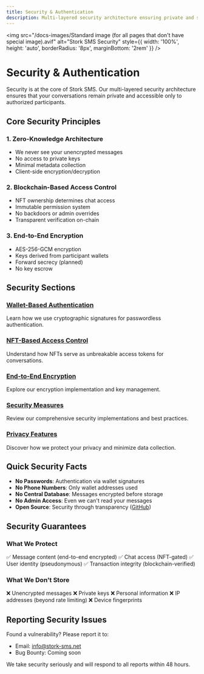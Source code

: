 ```yaml
---
title: Security & Authentication
description: Multi-layered security architecture ensuring private and secure conversations
---
```


<img
  src="/docs-images/Standard image (for all pages that don't have special image).avif"
  alt="Stork SMS Security"
  style={{ width: '100%', height: 'auto', borderRadius: '8px', marginBottom: '2rem' }}
/>

# Security & Authentication

Security is at the core of Stork SMS. Our multi-layered security architecture ensures that your conversations remain private and accessible only to authorized participants.

## Core Security Principles

### 1. Zero-Knowledge Architecture
- We never see your unencrypted messages
- No access to private keys
- Minimal metadata collection
- Client-side encryption/decryption

### 2. Blockchain-Based Access Control
- NFT ownership determines chat access
- Immutable permission system
- No backdoors or admin overrides
- Transparent verification on-chain

### 3. End-to-End Encryption
- AES-256-GCM encryption
- Keys derived from participant wallets
- Forward secrecy (planned)
- No key escrow

## Security Sections

### [Wallet-Based Authentication](wallet-authentication.md)
Learn how we use cryptographic signatures for passwordless authentication.

### [NFT-Based Access Control](nft-access-control.md)
Understand how NFTs serve as unbreakable access tokens for conversations.

### [End-to-End Encryption](end-to-end-encryption.md)
Explore our encryption implementation and key management.

### [Security Measures](security-measures.md)
Review our comprehensive security implementations and best practices.

### [Privacy Features](privacy-features.md)
Discover how we protect your privacy and minimize data collection.

## Quick Security Facts

- **No Passwords**: Authentication via wallet signatures
- **No Phone Numbers**: Only wallet addresses used
- **No Central Database**: Messages encrypted before storage
- **No Admin Access**: Even we can't read your messages
- **Open Source**: Security through transparency ([GitHub](https://github.com/StorkSMS/Stork-SMS-Dapp))

## Security Guarantees

### What We Protect
✅ Message content (end-to-end encrypted)
✅ Chat access (NFT-gated)
✅ User identity (pseudonymous)
✅ Transaction integrity (blockchain-verified)

### What We Don't Store
❌ Unencrypted messages
❌ Private keys
❌ Personal information
❌ IP addresses (beyond rate limiting)
❌ Device fingerprints

## Reporting Security Issues

Found a vulnerability? Please report it to:
- Email: info@stork-sms.net
- Bug Bounty: Coming soon

We take security seriously and will respond to all reports within 48 hours.